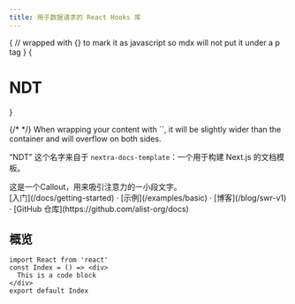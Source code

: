 ```yaml
---
title: 用于数据请求的 React Hooks 库
---
```



{
// wrapped with {} to mark it as javascript so mdx will not put it under a p tag
}
{<h1 className="text-center font-extrabold md:text-5xl mt-8">NDT</h1>}

<Bleed>
  {/* <Features/> */}
  When wrapping your content with `<Bleed>`, it will be slightly wider than the container and will overflow on both sides.
</Bleed>

“NDT” 这个名字来自于 `nextra-docs-template`：一个用于构建 Next.js 的文档模板。

<Callout emoji="✅">
  这是一个Callout，用来吸引注意力的一小段文字。
</Callout>

<div className="mt-16 mb-20 text-center">
  [入门](/docs/getting-started) · [示例](/examples/basic) · [博客](/blog/swr-v1) · [GitHub 仓库](https://github.com/alist-org/docs)
</div>

## 概览

```tsx
import React from 'react'
const Index = () => <div>
  This is a code block
</div>
export default Index
```
